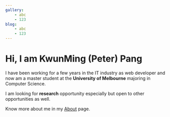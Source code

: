 ```yaml
---
gallery: 
    - abc
    - 123
blog:
    - abc
    - 123
---
```


# Hi, I am KwunMing (Peter) Pang

I have been working for a few years in the IT industry as web developer and now am a master student at the **University of Melbourne** majoring in Computer Science. 

I am looking for **research** opportunity especially but open to other opportunities as well. 

Know more about me in my [About](/about) page. 
